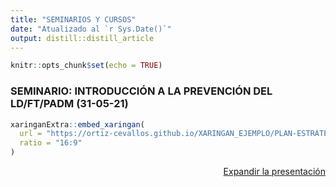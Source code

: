 ```yaml
---
title: "SEMINARIOS Y CURSOS"
date: "Atualizado al `r Sys.Date()`"
output: distill::distill_article
---
```


```r
knitr::opts_chunk$set(echo = TRUE)
```



### SEMINARIO: INTRODUCCIÓN A LA PREVENCIÓN DEL LD/FT/PADM (31-05-21)



```r
xaringanExtra::embed_xaringan(
  url = "https://ortiz-cevallos.github.io/XARINGAN_EJEMPLO/PLAN-ESTRATÉGICO.html",
  ratio = "16:9"
)
```
<p style="text-align:right;">[<i class="fas fa-external-link-alt"></i>Expandir la presentación](https://ortiz-cevallos.github.io/XARINGAN_EJEMPLO/PLAN-ESTRATÉGICO.html)</p>